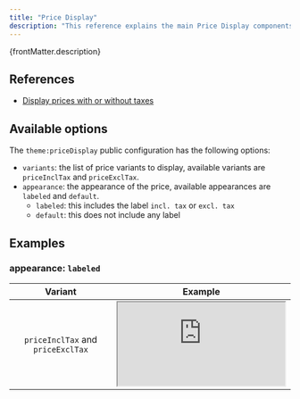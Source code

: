 ```yaml
---
title: "Price Display"
description: "This reference explains the main Price Display components."
---
```


<p>{frontMatter.description}</p>

## References

- [Display prices with or without taxes](/docs/3.x/guides/display-prices-with-or-without-taxes)

## Available options

The `theme:priceDisplay` public configuration has the following options:

- `variants`: the list of price variants to display, available variants are
  `priceInclTax` and `priceExclTax`.
- `appearance`: the appearance of the price, available appearances are `labeled`
  and `default`.
  - `labeled`: this includes the label `incl. tax` or `excl. tax`
  - `default`: this does not include any label

## Examples

### appearance: `labeled`

<table>
  <thead>
    <tr>
      <th align="center">Variant</th>
      <th align="center">Example</th>
    </tr>
  </thead>
  <tbody>
    <tr>
      <td align="center">
        <div className="-mb-[var(--ifm-paragraph-margin-bottom)]">
          <code>priceInclTax</code> and <code>priceExclTax</code>
        </div>
      </td>
      <td align="center">
        <div className="w-full h-[10px] flex justify-center items-center overflow-hidden">
          <iframe
            src="https://fc-3031-3-price-variant-componen.v3-gezy.eu1.front-commerce.dev/styleguide/iframe.html?globals=&args=&id=components-molecules-pricevariant--labeled-incl-tax-excl-tax"
            className="w-full h-[50px] border-none"
          />
        </div>
      </td>
    </tr>
    <tr style={{ backgroundColor: "var(--ifm-table-background)" }}>
      <td align="center">
        <code>priceInclTax</code>
      </td>
      <td align="center">
        <div className="w-full h-[10px] flex justify-center items-center overflow-hidden">
          <iframe
            src="https://fc-3031-3-price-variant-componen.v3-gezy.eu1.front-commerce.dev/styleguide/iframe.html?globals=&args=&id=components-molecules-pricevariant--labeled-incl-tax"
            className="w-full h-[50px] border-none"
          />
        </div>
      </td>
    </tr>
    <tr>
      <td align="center">
        <code>priceExclTax</code>
      </td>
      <td align="center">
        <div className="w-full h-[10px] flex justify-center items-center overflow-hidden">
          <iframe
            src="https://fc-3031-3-price-variant-componen.v3-gezy.eu1.front-commerce.dev/styleguide/iframe.html?globals=&args=&id=components-molecules-pricevariant--labeled-excl-tax&viewMode=story"
            className="w-full h-[50px] border-none"
          />
        </div>
      </td>
    </tr>
  </tbody>
</table>

### appearance: `default`

<table>
  <thead>
    <tr>
      <th align="center">Variant</th>
      <th align="center">Example</th>
    </tr>
  </thead>
  <tbody>
    <tr>
      <td align="center">
        <div className="-mb-[var(--ifm-paragraph-margin-bottom)]">
          <code>priceInclTax</code> and <code>priceExclTax</code>
        </div>
      </td>
      <td align="center">
        <div className="w-full h-[10px] flex justify-center items-center overflow-hidden">
          <iframe
            src="https://fc-3031-3-price-variant-componen.v3-gezy.eu1.front-commerce.dev/styleguide/iframe.html?globals=&args=&id=components-molecules-pricevariant--default-incl-tax-excl-tax&viewMode=story"
            className="w-full h-[50px] border-none"
          />
        </div>
      </td>
    </tr>
    <tr style={{ backgroundColor: "var(--ifm-table-background)" }}>
      <td align="center">
        <code>priceInclTax</code>
      </td>
      <td align="center">
        <div className="w-full h-[10px] flex justify-center items-center overflow-hidden">
          <iframe
            src="https://fc-3031-3-price-variant-componen.v3-gezy.eu1.front-commerce.dev/styleguide/iframe.html?globals=&args=&id=components-molecules-pricevariant--default-incl-tax"
            className="w-full h-[50px] border-none"
          />
        </div>
      </td>
    </tr>
    <tr>
      <td align="center">
        <code>priceExclTax</code>
      </td>
      <td align="center">
        <div className="w-full h-[10px] flex justify-center items-center overflow-hidden">
          <iframe
            src="https://fc-3031-3-price-variant-componen.v3-gezy.eu1.front-commerce.dev/styleguide/iframe.html?globals=&args=&id=components-molecules-pricevariant--default-excl-tax"
            className="w-full h-[50px] border-none"
          />
        </div>
      </td>
    </tr>
  </tbody>
</table>
